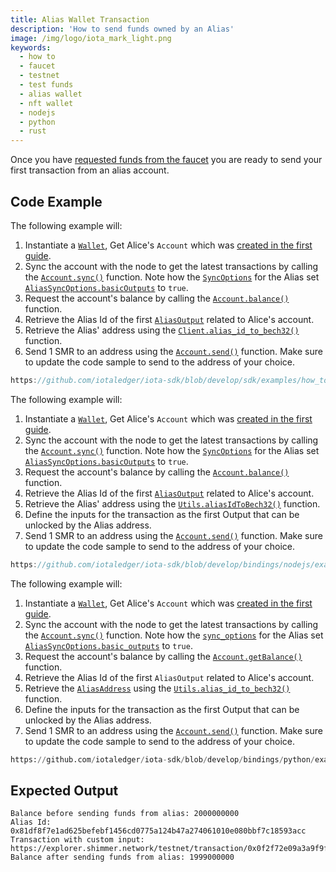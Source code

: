 ```yaml
---
title: Alias Wallet Transaction
description: 'How to send funds owned by an Alias'
image: /img/logo/iota_mark_light.png
keywords:
  - how to
  - faucet
  - testnet
  - test funds
  - alias wallet
  - nft wallet
  - nodejs
  - python
  - rust
---
```



Once you have
[requested funds from the faucet](./request-funds.mdx) you are ready to send your first
transaction from an alias account.

<AliasNFT />
<TipFaucet />

## Code Example

<Tabs groupId="language" queryString>
<TabItem value="rust" label="Rust">

The following example will:

1. Instantiate a [`Wallet`](https://docs.rs/iota-sdk/latest/iota_sdk/wallet/core/struct.Wallet.html), Get Alice's `Account` which was
   [created in the first guide](../accounts-and-addresses/create-account.mdx).
2. Sync the account with the node to get the latest transactions by calling the [`Account.sync()`](https://docs.rs/iota-sdk/latest/iota_sdk/wallet/account/struct.Account.html#method.sync)
   function. Note how the [`SyncOptions`](https://docs.rs/iota-sdk/latest/iota_sdk/wallet/account/struct.SyncOptions.html) for the Alias set [`AliasSyncOptions.basicOutputs`](../../references/nodejs/interfaces/AliasSyncOptions/#basicoutputs)
   to `true`.
3. Request the account's balance by calling the [`Account.balance()`](https://docs.rs/iota-sdk/latest/iota_sdk/wallet/account/struct.Account.html#method.balance)
   function.
4. Retrieve the Alias Id of the first [`AliasOutput`](https://docs.rs/iota-sdk/latest/iota_sdk/types/block/output/alias/struct.AliasOutput.html) related to Alice's
   account.
5. Retrieve the Alias' address using the [`Client.alias_id_to_bech32()`](https://docs.rs/iota-sdk/latest/iota_sdk/client/core/struct.ClientInner.html#method.alias_id_to_bech32)
   function.
6. Send 1 SMR to an address using the [`Account.send()`](https://docs.rs/iota-sdk/latest/iota_sdk/wallet/account/struct.Account.html#method.send) function.
   Make sure to update the code sample to send to the address of your choice.

```rust reference
https://github.com/iotaledger/iota-sdk/blob/develop/sdk/examples/how_tos/alias_wallet/transaction.rs
```

</TabItem>
<TabItem value="typescript-node" label="Typescript (Node.js)">

The following example will:

1. Instantiate a [`Wallet`](https://docs.rs/iota-sdk/latest/iota_sdk/wallet/core/struct.Wallet.html), Get Alice's `Account` which was
   [created in the first guide](../accounts-and-addresses/create-account.mdx).
2. Sync the account with the node to get the latest transactions by calling the [`Account.sync()`](../../references/nodejs/classes/Account/#sync)
   function. Note how the [`SyncOptions`](../../references/nodejs/interfaces/SyncOptions/#alias) for the Alias set [`AliasSyncOptions.basicOutputs`](https://docs.rs/iota-sdk/latest/iota_sdk/wallet/account/struct.AliasSyncOptions.html)
   to `true`.
3. Request the account's balance by calling the [`Account.balance()`](../../references/nodejs/classes/Account/#balance)
   function.
4. Retrieve the Alias Id of the first [`AliasOutput`](../../references/nodejs/classes/AliasOutput/) related to Alice's
   account.
5. Retrieve the Alias' address using the [`Utils.aliasIdToBech32()`](../../references/nodejs/classes/Utils/#aliasidtobech32)
   function.
6. Define the inputs for the transaction as the first Output that can be unlocked by the Alias address.
7. Send 1 SMR to an address using the [`Account.send()`](../../references/nodejs/classes/Account/#send) function.
   Make sure to update the code sample to send to the address of your choice.

```typescript reference
https://github.com/iotaledger/iota-sdk/blob/develop/bindings/nodejs/examples/how_tos/alias_wallet/transaction.ts
```

</TabItem>
<TabItem value="python" label="Python">

The following example will:

1. Instantiate a [`Wallet`](https://docs.rs/iota-sdk/latest/iota_sdk/wallet/core/struct.Wallet.html), Get Alice's `Account` which was
   [created in the first guide](../accounts-and-addresses/create-account.mdx).
2. Sync the account with the node to get the latest transactions by calling the [`Account.sync()`](../../references/python/iota_sdk/wallet/account/#sync)
   function. Note how the [`sync_options`](../../references/python/iota_sdk/wallet/sync_options) for the Alias set [`AliasSyncOptions.basic_outputs`](../../references/python/iota_sdk/wallet/sync_options/#aliassyncoptions-objects)
   to `true`.
3. Request the account's balance by calling the [`Account.getBalance()`](../../references/python/iota_sdk/wallet/account/#get_balance)
   function.
4. Retrieve the Alias Id of the first `AliasOutput` related to Alice's account.
5. Retrieve the [`AliasAddress`](../../references/python/iota_sdk/types/address/#aliasaddress-objects) using the [`Utils.alias_id_to_bech32()`](../../references/python/iota_sdk/utils/#alias_id_to_bech32)
   function.
6. Define the inputs for the transaction as the first Output that can be unlocked by the Alias address.
7. Send 1 SMR to an address using the [`Account.send()`](../../references/python/iota_sdk/wallet/account/#send) function.
   Make sure to update the code sample to send to the address of your choice.

```python reference
https://github.com/iotaledger/iota-sdk/blob/develop/bindings/python/examples/how_tos/alias_wallet/transaction.py
```

</TabItem>
</Tabs>

## Expected Output

```plaintext
Balance before sending funds from alias: 2000000000
Alias Id: 0x81df8f7e1ad625befebf1456cd0775a124b47a274061010e080bbf7c18593acc
Transaction with custom input: https://explorer.shimmer.network/testnet/transaction/0x0f2f72e09a3a9f9fc8cd1fd4e196c2d198580ec9c873efcf5d6d99809bd9e8f7
Balance after sending funds from alias: 1999000000
```

